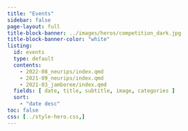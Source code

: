 ```yaml
---
title: "Events"
sidebar: false
page-layout: full
title-block-banner: ../images/heros/competition_dark.jpg
title-block-banner-color: "white"
listing:
  id: events
  type: default
  contents:
    - 2022-08_neurips/index.qmd
    - 2021-09_neurips/index.qmd
    - 2021-03_jamboree/index.qmd
  fields: [ date, title, subtitle, image, categories ]
  sort: 
    - "date desc"
toc: false
css: [../style-hero.css,]
---
```

